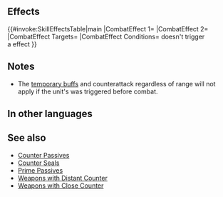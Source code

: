 {{Captain Skill
|name=Might of Myriads
|effect=Grants Atk/Spd/Def/Res+6 to captain during combat (excluding when unit's Savior effect triggers). Captain can counterattack regardless of foe's range (excluding when unit's Savior effect triggers).
|statModifiers=
|properties=
}}
==Effects==
{{#invoke:SkillEffectsTable|main
|CombatEffect 1={{Eft|Temporary buffs|Atk/Spd/Def/Res|6}}
|CombatEffect 2={{Eft|Counter}}
|CombatEffect Targets={{Tgt|Captain}}
|CombatEffect Conditions={{Tgt|Captain}} doesn't trigger<br>a {{Eft|Savior}} effect
}}

==Notes==
{{Temporary buffs}}
* The [[Temporary buffs|temporary buffs]] and counterattack regardless of range will not apply if the unit's {{Kp|Savior}} was triggered before combat.
==In other languages==
{{OtherLanguages
|japanese=一騎当千
|german=Heeresmacht
|spanishEU=Poder infinito
|spanishLA=Poder infinito
|french=Pouvoir décuplé
|italian=Forza dei mille
|chineseTW=以一敵千
|portuguese=Poder da miríade
}}
==See also==
{{See also skills|cond=Description LIKE '%counterattack regardless of%range%' AND (SCategory!='Weapon' AND Name NOT LIKE 'Distant%' AND Name NOT LIKE 'Close%') AND (Exclusive='1' OR SCategory='captain')}}
* [[Counter Passives]]
* [[Counter Seals]]
* [[Prime Passives]]
* [[Weapons with Distant Counter]]
* [[Weapons with Close Counter]]
{{Captain Skills Navbox}}